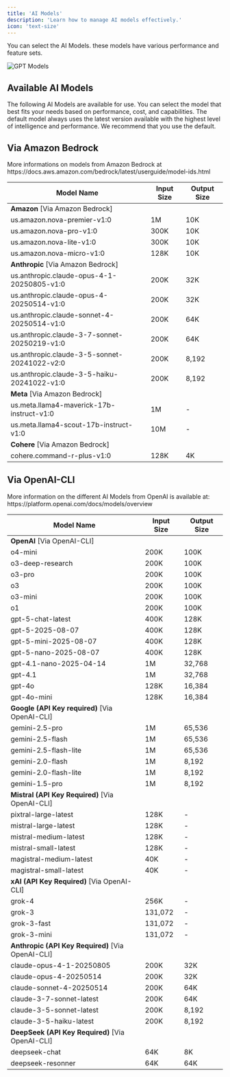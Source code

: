 ```yaml
---
title: 'AI Models'
description: 'Learn how to manage AI models effectively.'
icon: 'text-size'
---
```


You can select the AI Models. these models have various performance and feature sets.

![GPT Models](/images/guides/admin/gpt-models.webp)



## Available AI Models

<Note>
  The following AI Models are available for use. You can select the model that best fits your needs based on performance, cost, and capabilities.
  The default model always uses the latest version available with the highest level of intelligence and performance. We recommend that you use the default.
</Note>


 ## Via Amazon Bedrock
<Info>
More informations on models from Amazon Bedrock at https://docs.aws.amazon.com/bedrock/latest/userguide/model-ids.html
</Info>



| Model Name | Input Size | Output Size |
|------------|------------|-------------|
| **Amazon** [Via Amazon Bedrock] |||
| us.amazon.nova-premier-v1:0 | 1M | 10K |
| us.amazon.nova-pro-v1:0 | 300K | 10K |
| us.amazon.nova-lite-v1:0 | 300K | 10K |
| us.amazon.nova-micro-v1:0 | 128K | 10K |
| **Anthropic** [Via Amazon Bedrock] |||
| us.anthropic.claude-opus-4-1-20250805-v1:0 | 200K | 32K |
| us.anthropic.claude-opus-4-20250514-v1:0 | 200K | 32K |
| us.anthropic.claude-sonnet-4-20250514-v1:0 | 200K | 64K |
| us.anthropic.claude-3-7-sonnet-20250219-v1:0 | 200K | 64K |
| us.anthropic.claude-3-5-sonnet-20241022-v2:0 | 200K | 8,192 |
| us.anthropic.claude-3-5-haiku-20241022-v1:0 | 200K | 8,192 |
| **Meta** [Via Amazon Bedrock] |||
| us.meta.llama4-maverick-17b-instruct-v1:0 | 1M | - |
| us.meta.llama4-scout-17b-instruct-v1:0 | 10M | - |
| **Cohere** [Via Amazon Bedrock] |||
| cohere.command-r-plus-v1:0 | 128K | 4K |

## Via OpenAI-CLI

<Info>
More information on the different AI Models from OpenAI is available at: https://platform.openai.com/docs/models/overview
</Info>


| Model Name | Input Size | Output Size |
|------------|------------|-------------|
| **OpenAI** [Via OpenAI-CLI] |||
| o4-mini | 200K | 100K |
| o3-deep-research | 200K | 100K |
| o3-pro | 200K | 100K |
| o3 | 200K | 100K |
| o3-mini | 200K | 100K |
| o1 | 200K | 100K |
| gpt-5-chat-latest | 400K | 128K |
| gpt-5-2025-08-07 | 400K | 128K |
| gpt-5-mini-2025-08-07 | 400K | 128K |
| gpt-5-nano-2025-08-07 | 400K | 128K |
| gpt-4.1-nano-2025-04-14 | 1M | 32,768 |
| gpt-4.1 | 1M | 32,768 |
| gpt-4o | 128K | 16,384 |
| gpt-4o-mini | 128K | 16,384 |
| **Google (API Key required)** [Via OpenAI-CLI] |||
| gemini-2.5-pro | 1M | 65,536 |
| gemini-2.5-flash | 1M | 65,536 |
| gemini-2.5-flash-lite | 1M | 65,536 |
| gemini-2.0-flash | 1M | 8,192 |
| gemini-2.0-flash-lite | 1M | 8,192 |
| gemini-1.5-pro | 1M | 8,192 |
| **Mistral (API Key Required)** [Via OpenAI-CLI] |||
| pixtral-large-latest | 128K | - |
| mistral-large-latest | 128K | - |
| mistral-medium-latest | 128K | - |
| mistral-small-latest | 128K | - |
| magistral-medium-latest | 40K | - |
| magistral-small-latest | 40K | - |
| **xAI (API Key Required)** [Via OpenAI-CLI] |||
| grok-4 | 256K | - |
| grok-3 | 131,072 | - |
| grok-3-fast | 131,072 | - |
| grok-3-mini | 131,072 | - |
| **Anthropic (API Key Required)** [Via OpenAI-CLI] |||
| claude-opus-4-1-20250805 | 200K | 32K |
| claude-opus-4-20250514 | 200K | 32K |
| claude-sonnet-4-20250514 | 200K | 64K |
| claude-3-7-sonnet-latest | 200K | 64K |
| claude-3-5-sonnet-latest | 200K | 8,192 |
| claude-3-5-haiku-latest | 200K | 8,192 |
| **DeepSeek (API Key Required)** [Via OpenAI-CLI] |||
| deepseek-chat | 64K | 8K |
| deepseek-resonner | 64K | 64K |



